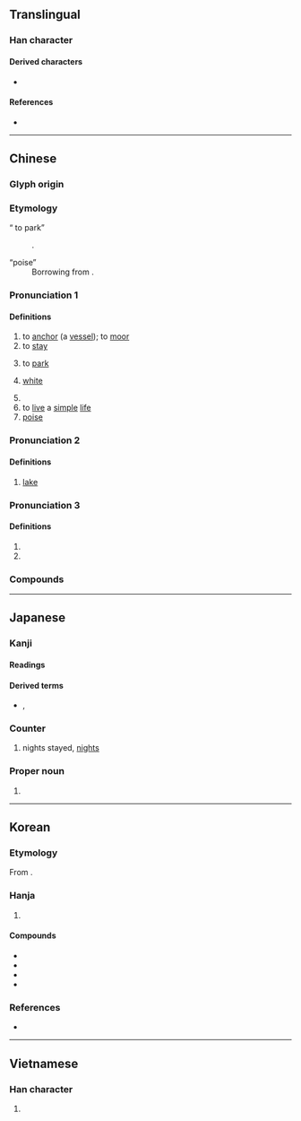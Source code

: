 {{see|濼}}
{{character info}}

==Translingual==

===Han character===
{{stroke order|strokes=8}}
{{Han char|rn=85|rad=水|as=05|sn=8|four=36100|canj=EHA|ids=⿰氵白}}

====Derived characters====
*{{l|mul|箔}}

====References====
* {{Han ref|kx=0615.140|dkj=17275|dj=1009.100|hdz=31588.050|uh=6CCA|ud=27850|bh=AA79|bd=43641}}

----

==Chinese==
{{zh-forms}}

===Glyph origin===
{{Han etym}}

===Etymology===
; “{{q|Cantonese}} to park”
: {{psm|zh|en|park}}.

; “poise”
: Borrowing from {{bor|zh|en|poise}}.

===Pronunciation 1===
{{zh-pron
|m=bó,pò,2nb=variant in Taiwan
|c=bok6,baak3,paak3
|h=pfs=
|md=
|mn=qz:phiak/xm,zz:phek/qz:piak/xm,zz:pek/xm,zz:pok/po̍k/po̍h
|mn_note=po̍k - literary; po̍h - vernacular
|mn-t=boh8
|w=
|dial=n
|mc=y
|oc=y
|cat=v,a
}}

====Definitions====
{{zh-hanzi}}

# to [[anchor]] (a [[vessel]]); to [[moor]]
# to [[stay]]
# {{lb|zh|chiefly|Cantonese}} to [[park]]
#: {{zh-x|一 個 位{wai6-2} 都 冇 得 泊{paak3}|not a single parking spot available|C}}
# {{lb|zh|of [[water]]}} [[white]]
# {{zh-alt-form|薄}}
# to [[live]] a [[simple]] [[life]]
# [[poise]] {{gloss|unit of viscosity}}

===Pronunciation 2===
{{zh-pron
|m=泊
|c=bok6
|h=pfs=
|md=
|mn=qz:phiak/xm,zz:phek/qz:piak/xm,zz:pek/xm,zz:pok/po̍k/po̍h
|mn_note=po̍k - literary; po̍h - vernacular
|mn-t=boh8
|w=
|cat=n
}}

====Definitions====
{{zh-hanzi}}

# [[lake]]

===Pronunciation 3===
{{zh-pron
|m=pò
|dial=n
|cat=a
}}

====Definitions====
{{zh-hanzi}}

# {{zh-used in|漠泊}}
# {{zh-alt-form|洦}}

===Compounds===
{{zh-der|停泊|宿泊|尼泊爾|安泊|浪泊|梁山泊|漂泊|澹泊|泊車|沽泊|淡泊名利|碇泊區|歇泊|村生泊長|泊位|湖泊|積泊|澹泊明志|澹泊寡欲|淡泊|止泊|泊船|泊舟|泊秦淮|泊懷|泊岸|河泊所|打細泊|楓橋夜泊|羅布泊|駐泊地|飄泊|鏡泊湖|落泊|馬泊六|鳳泊鸞飄|評泊|羈泊|萍泊|鸞飄鳳泊|血泊|前泊}}

----

==Japanese==

===Kanji===
{{ja-kanji|grade=c|rs=水05}}

====Readings====
{{ja-readings
|goon=ばく, ひゃく
|kanon=はく
|kun=と-まる, と-める, とまり
}}

====Derived terms====
* {{ja-r|素%泊り|す%どまり|rom=-}}, {{ja-r|素%泊まり|す%どまり}}

===Counter===
{{ja-pos|はく|counter}}

# nights stayed, [[nights]]

===Proper noun===
{{ja-pos|とまり|proper}}

# {{surname|ja|A=a|nodot=1|sort=とまり}}

----

==Korean==

===Etymology===
From {{der|ko|ltc|-}} {{ltc-l|泊|id=1}}.

===Hanja===
{{ko-hanja-search}}
{{ko-hanja/new|머무르다|머무를|박}}

# {{hanja form of|박|[[stay]]; [[visit]]}}

====Compounds====
{{der-top|Compounds}}
* {{ko-l|숙박|[[lodge]], [[lodgement]]|宿泊}}
* {{ko-l|정박|[[anchor]]|碇泊}}
* {{ko-l|민박|民泊}}
* {{ko-l|표박|漂泊}}
{{der-bottom}}

===References===
* {{R:hanjadoc|5878}}

----

==Vietnamese==

===Han character===
{{vi-readings|reading=bạc|rs=水05}}

# {{rfdef|vi|sort=水05}}